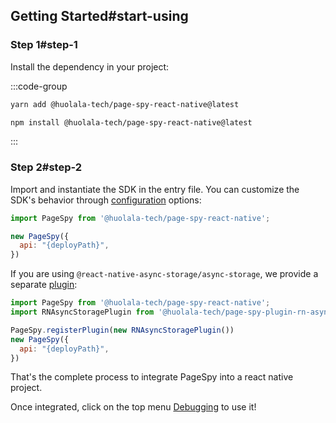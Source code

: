 
## Getting Started#start-using

### Step 1#step-1

Install the dependency in your project:

:::code-group

```bash yarn
yarn add @huolala-tech/page-spy-react-native@latest
```

```bash npm
npm install @huolala-tech/page-spy-react-native@latest
```

:::

### Step 2#step-2

Import and instantiate the SDK in the entry file. You can customize the SDK's behavior through [configuration]({VITE_SDK_RN_REPO}) options:

```js
import PageSpy from '@huolala-tech/page-spy-react-native';

new PageSpy({
  api: "{deployPath}",
})
```

If you are using `@react-native-async-storage/async-storage`, we provide a separate [plugin]({VITE_PLUGIN_RN_STORAGE}):

```js
import PageSpy from '@huolala-tech/page-spy-react-native';
import RNAsyncStoragePlugin from '@huolala-tech/page-spy-plugin-rn-async-storage';

PageSpy.registerPlugin(new RNAsyncStoragePlugin())
new PageSpy({
  api: "{deployPath}",
})
```

That's the complete process to integrate PageSpy into a react native project.

Once integrated, click on the top menu <Tooltip title="Menu is hidden by default and will be visible after deployment." color="purple"><a href="javascript:void(0)">Debugging</a></Tooltip> to use it!
